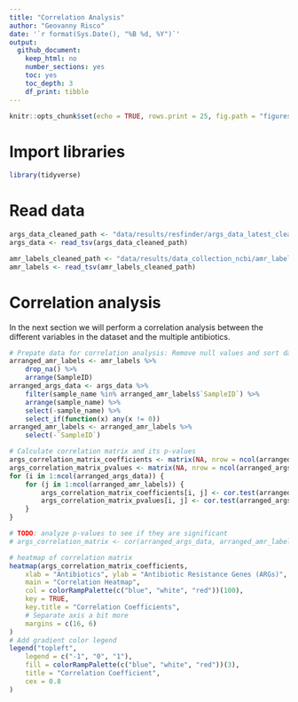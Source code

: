 ```yaml
---
title: "Correlation Analysis"
author: "Geovanny Risco"
date: '`r format(Sys.Date(), "%B %d, %Y")`'
output:
  github_document:
    keep_html: no
    number_sections: yes
    toc: yes
    toc_depth: 3
    df_print: tibble
---
```


```r
knitr::opts_chunk$set(echo = TRUE, rows.print = 25, fig.path = "figures/")
```

# Import libraries

```r
library(tidyverse)
```

# Read data

```r
args_data_cleaned_path <- "data/results/resfinder/args_data_latest_cleaned.tsv"
args_data <- read_tsv(args_data_cleaned_path)

amr_labels_cleaned_path <- "data/results/data_collection_ncbi/amr_labels_latest_cleaned.tsv"
amr_labels <- read_tsv(amr_labels_cleaned_path)
```

# Correlation analysis

In the next section we will perform a correlation analysis between the different variables in the dataset and the multiple antibiotics. 

```r
# Prepate data for correlation analysis: Remove null values and sort data in same order
arranged_amr_labels <- amr_labels %>%
    drop_na() %>%
    arrange(SampleID)
arranged_args_data <- args_data %>%
    filter(sample_name %in% arranged_amr_labels$`SampleID`) %>%
    arrange(sample_name) %>%
    select(-sample_name) %>%
    select_if(function(x) any(x != 0))
arranged_amr_labels <- arranged_amr_labels %>%
    select(-`SampleID`)

# Calculate correlation matrix and its p-values
args_correlation_matrix_coefficients <- matrix(NA, nrow = ncol(arranged_args_data), ncol = ncol(arranged_amr_labels), dimnames = list(colnames(arranged_args_data), colnames(arranged_amr_labels)))
args_correlation_matrix_pvalues <- matrix(NA, nrow = ncol(arranged_args_data), ncol = ncol(arranged_amr_labels), dimnames = list(colnames(arranged_args_data), colnames(arranged_amr_labels)))
for (i in 1:ncol(arranged_args_data)) {
    for (j in 1:ncol(arranged_amr_labels)) {
        args_correlation_matrix_coefficients[i, j] <- cor.test(arranged_args_data[[i]], arranged_amr_labels[[j]])$estimate
        args_correlation_matrix_pvalues[i, j] <- cor.test(arranged_args_data[[i]], arranged_amr_labels[[j]])$p.value
    }
}

# TODO: analyze p-values to see if they are significant
# args_correlation_matrix <- cor(arranged_args_data, arranged_amr_labels) # Alternative method to calculate correlation matrix with coefficients but not p-values
```

```r
# heatmap of correlation matrix
heatmap(args_correlation_matrix_coefficients,
    xlab = "Antibiotics", ylab = "Antibiotic Resistance Genes (ARGs)",
    main = "Correlation Heatmap",
    col = colorRampPalette(c("blue", "white", "red"))(100),
    key = TRUE,
    key.title = "Correlation Coefficients",
    # Separate axis a bit more
    margins = c(16, 6)
)
# Add gradient color legend
legend("topleft",
    legend = c("-1", "0", "1"),
    fill = colorRampPalette(c("blue", "white", "red"))(3),
    title = "Correlation Coefficient",
    cex = 0.8
)
```
